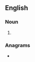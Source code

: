 {{also|Inklings}}
==English==

===Noun===
{{head|en|noun form}}

# {{plural of|inkling|lang=en}}

===Anagrams===
* {{anagrams|en|a=giiklnns|linkings|sling ink|slinking}}